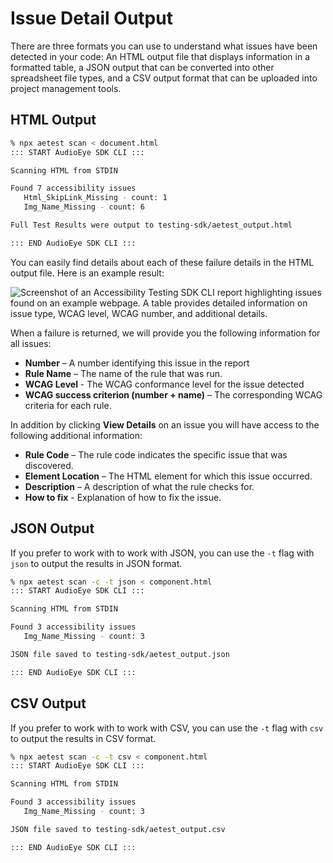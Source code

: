# Issue Detail Output

There are three formats you can use to understand what issues have been detected in your code: An HTML output file that
displays information in a formatted table, a JSON output that can be converted into other spreadsheet file types, and a
CSV output format that can be uploaded into project management tools.

## HTML Output

```bash
% npx aetest scan < document.html
::: START AudioEye SDK CLI :::

Scanning HTML from STDIN

Found 7 accessibility issues
   Html_SkipLink_Missing - count: 1
   Img_Name_Missing - count: 6

Full Test Results were output to testing-sdk/aetest_output.html

::: END AudioEye SDK CLI :::
```

You can easily find details about each of these failure details in the HTML output file. Here is an example result:

![Screenshot of an Accessibility Testing SDK CLI report highlighting issues found on an example webpage. A table provides detailed information on issue type, WCAG level, WCAG number, and additional details.](/img/html-output-table.png)

When a failure is returned, we will provide you the following information for all issues:

- **Number** – A number identifying this issue in the report
- **Rule Name** – The name of the rule that was run.
- **WCAG Level** - The WCAG conformance level for the issue detected
- **WCAG success criterion (number + name)** – The corresponding WCAG criteria for each rule.

In addition by clicking **View Details** on an issue you will have access to the following additional information:

- **Rule Code** – The rule code indicates the specific issue that was discovered.
- **Element Location** – The HTML element for which this issue occurred.
- **Description** – A description of what the rule checks for.
- **How to fix** - Explanation of how to fix the issue.

## JSON Output

If you prefer to work with to work with JSON, you can use the `-t` flag with `json` to output the results in JSON
format.

```bash
% npx aetest scan -c -t json < component.html
::: START AudioEye SDK CLI :::

Scanning HTML from STDIN

Found 3 accessibility issues
   Img_Name_Missing - count: 3

JSON file saved to testing-sdk/aetest_output.json

::: END AudioEye SDK CLI :::
```

## CSV Output

If you prefer to work with to work with CSV, you can use the `-t` flag with `csv` to output the results in CSV format.

```bash
% npx aetest scan -c -t csv < component.html
::: START AudioEye SDK CLI :::

Scanning HTML from STDIN

Found 3 accessibility issues
   Img_Name_Missing - count: 3

JSON file saved to testing-sdk/aetest_output.csv

::: END AudioEye SDK CLI :::
```
